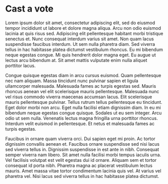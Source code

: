 # Cast a vote

Lorem ipsum dolor sit amet, consectetur adipiscing elit, sed do eiusmod tempor incididunt ut labore et dolore magna aliqua. Arcu non odio euismod lacinia at quis risus sed. Adipiscing elit pellentesque habitant morbi tristique senectus et. Nunc consequat interdum varius sit amet. Non quam lacus suspendisse faucibus interdum. Ut sem nulla pharetra diam. Sed viverra tellus in hac habitasse platea dictumst vestibulum rhoncus. Eu mi bibendum neque egestas congue. Mi quis hendrerit dolor magna eget. Eu augue ut lectus arcu bibendum at. Sit amet mattis vulputate enim nulla aliquet porttitor lacus.

Congue quisque egestas diam in arcu cursus euismod. Quam pellentesque nec nam aliquam. Massa tincidunt nunc pulvinar sapien et ligula ullamcorper malesuada. Malesuada fames ac turpis egestas sed. Mauris rhoncus aenean vel elit scelerisque mauris pellentesque. Malesuada nunc vel risus commodo viverra maecenas accumsan lacus. Elit scelerisque mauris pellentesque pulvinar. Tellus rutrum tellus pellentesque eu tincidunt. Eget dolor morbi non arcu. Eget nulla facilisi etiam dignissim diam. In eu mi bibendum neque egestas congue quisque. Sodales ut eu sem integer. Arcu odio ut sem nulla. Venenatis lectus magna fringilla urna porttitor rhoncus. Interdum velit euismod in pellentesque. Et netus et malesuada fames ac turpis egestas.

Faucibus in ornare quam viverra orci. Dui sapien eget mi proin. Ac tortor dignissim convallis aenean et. Faucibus ornare suspendisse sed nisi lacus sed viverra tellus in. Dignissim suspendisse in est ante in nibh. Consequat semper viverra nam libero. Sit amet nulla facilisi morbi tempus iaculis urna. Vel facilisis volutpat est velit egestas dui id ornare. Aliquam sem et tortor consequat id porta nibh. Pharetra magna ac placerat vestibulum lectus mauris. Amet massa vitae tortor condimentum lacinia quis vel. At varius vel pharetra vel. Nisi lacus sed viverra tellus in hac habitasse platea dictumst.
